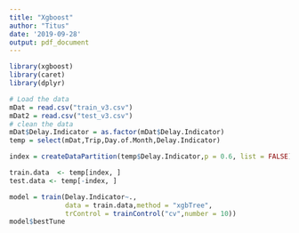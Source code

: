 ```yaml
---
title: "Xgboost"
author: "Titus"
date: '2019-09-28'
output: pdf_document
---
```


```r
library(xgboost)
library(caret)
library(dplyr)
```

```r
# Load the data 
mDat = read.csv("train_v3.csv")
mDat2 = read.csv("test_v3.csv")
# clean the data
mDat$Delay.Indicator = as.factor(mDat$Delay.Indicator)
temp = select(mDat,Trip,Day.of.Month,Delay.Indicator)

index = createDataPartition(temp$Delay.Indicator,p = 0.6, list = FALSE)

train.data  <- temp[index, ]
test.data <- temp[-index, ]

```

```r
model = train(Delay.Indicator~.,
              data = train.data,method = "xgbTree",
              trControl = trainControl("cv",number = 10))
model$bestTune
```